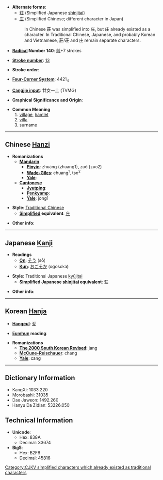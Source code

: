 * '''Alternate forms''':
**[[荘]] (Simplified Japanese [[shinjitai]])
**[[庄]] (Simplified Chinese; different character in Japan)
*:In Chinese 莊 was simplified into 庄, but 庄 already existed as a character. In Traditional Chinese, Japanese, and probably Korean and Vietnamese, 莊/荘 and 庄 remain separate characters.

* '''[[Wiktionary:Chinese radical index| Radical]] Number 140''': [[Wiktionary:Chinese radical index 艸|艸]]+7 strokes

* '''[[Wiktionary:Chinese total strokes index|Stroke number]]''': [[Wiktionary:Chinese total strokes index 13|13]]

* '''Stroke order''': 

* '''[[Wiktionary:Chinese four corner index|Four-Corner System]]''': 4421<sub>4</sub>

* '''[[Wiktionary:Chinese Cangjie index|Cangjie input]]''': 廿女一土 (TVMG)

* '''Graphical Significance and Origin''': 

* '''Common Meaning'''
*#[[village]], [[hamlet]]
*# [[villa]]
*# surname

----

== Chinese [[Hanzi]] ==

* '''Romanizations'''
** '''[[Mandarin]]'''
*** '''[[Pinyin]]''': zhuāng (zhuang1), zuó (zuo2)
*** '''[[Wade-Giles]]''': chuang<sup>1</sup>, tso<sup>2</sup>
*** '''[[Yale]]''': 
** '''[[Cantonese]]'''
*** '''[[Jyutping]]''':
*** '''[[Penkyamp]]''': 
*** '''[[Yale]]''': jong1

* '''Style''': [[Traditional Chinese]] 
** '''[[Simplified Chinese|Simplified]] equivalent''': [[庄]]

* '''Other info''': 

----

== Japanese [[Kanji]] ==

* '''Readings'''
** '''[[On]]''': [[そう]] (sō)
** '''[[Kun]]''': [[おごそか]] (ogosoka)

* '''Style''': Traditional Japanese [[kyūjitai]]
** '''Simplified Japanese [[shinjitai]] equivalent''': [[荘]]

* '''Other info''':  

----

== Korean [[Hanja]] ==

* '''[[Hangeul]]''': [[장]]

* '''[[Eumhun]] reading''': 

* '''Romanizations'''
** '''[[The 2000 South Korean Revised Romanization|The 2000 South Korean Revised]]''': jang
** '''[[McCune-Reischauer]]''': chang
** '''[[Yale]]''': cang

----

== Dictionary Information ==

* KangXi: 1033.220
* Morobashi: 31035
* Dae Jaweon: 1492.260
* Hanyu Da Zidian: 53226.050

== Technical Information ==

* '''Unicode''':
** Hex: 838A
** Decimal: 33674
* '''Big5''':
** Hex: B2F8
** Decimal: 45816

[[Category:CJKV simplified characters which already existed as traditional characters]]